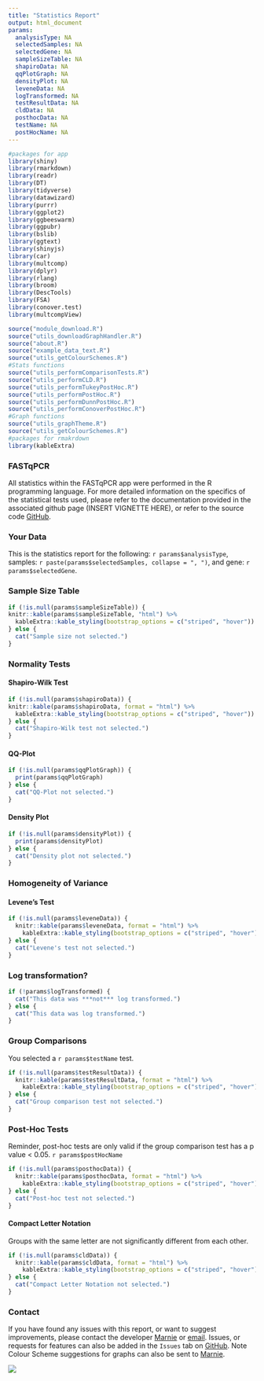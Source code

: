 ```yaml
---
title: "Statistics Report"
output: html_document
params:
  analysisType: NA
  selectedSamples: NA
  selectedGene: NA
  sampleSizeTable: NA
  shapiroData: NA
  qqPlotGraph: NA
  densityPlot: NA
  leveneData: NA
  logTransformed: NA
  testResultData: NA
  cldData: NA
  posthocData: NA
  testName: NA
  postHocName: NA
---
```

```r
#packages for app
library(shiny)
library(rmarkdown)
library(readr)
library(DT)
library(tidyverse)
library(datawizard)
library(purrr)
library(ggplot2)
library(ggbeeswarm)
library(ggpubr)
library(bslib)
library(ggtext)
library(shinyjs)
library(car) 
library(multcomp) 
library(dplyr)
library(rlang)
library(broom)
library(DescTools)
library(FSA)
library(conover.test)
library(multcompView)

source("module_download.R")
source("utils_downloadGraphHandler.R")
source("about.R")
source("example_data_text.R")
source("utils_getColourSchemes.R")
#Stats functions
source("utils_performComparisonTests.R")
source("utils_performCLD.R")
source("utils_performTukeyPostHoc.R")
source("utils_performPostHoc.R")
source("utils_performDunnPostHoc.R")
source("utils_performConoverPostHoc.R")
#Graph functions
source("utils_graphTheme.R")
source("utils_getColourSchemes.R")
#packages for rmakrdown
library(kableExtra)
```
### **FASTqPCR**

All statistics within the FASTqPCR app were performed in the R programming language. For more detailed information on the specifics of the statistical tests used, please refer to the documentation provided in the associated github page (INSERT VIGNETTE HERE), or refer to the source code [GitHub](https://github.com/MarnieMaddock/FASTqPCR).

### **Your Data**

This is the statistics report for the following: `r params$analysisType`, samples: `r paste(params$selectedSamples, collapse = ", ")`, and gene: `r params$selectedGene`.

### **Sample Size Table**
```r
if (!is.null(params$sampleSizeTable)) {
knitr::kable(params$sampleSizeTable, "html") %>% 
  kableExtra::kable_styling(bootstrap_options = c("striped", "hover"))
} else {
  cat("Sample size not selected.")
}
```


### **Normality Tests**


#### **Shapiro-Wilk Test**
```r
if (!is.null(params$shapiroData)) {
knitr::kable(params$shapiroData, format = "html") %>%
  kableExtra::kable_styling(bootstrap_options = c("striped", "hover"))
} else {
  cat("Shapiro-Wilk test not selected.")
}
```


#### **QQ-Plot**
```r
if (!is.null(params$qqPlotGraph)) {
  print(params$qqPlotGraph)
} else {
  cat("QQ-Plot not selected.")
}
```


#### **Density Plot**
```r
if (!is.null(params$densityPlot)) {
  print(params$densityPlot)
} else {
  cat("Density plot not selected.")
}
```


### **Homogeneity of Variance**

#### **Levene's Test**
```r
if (!is.null(params$leveneData)) {
  knitr::kable(params$leveneData, format = "html") %>%
    kableExtra::kable_styling(bootstrap_options = c("striped", "hover"))
} else {
  cat("Levene's test not selected.")
}
```


### **Log transformation?**

```r
if (!params$logTransformed) {
  cat("This data was ***not*** log transformed.")
} else {
  cat("This data was log transformed.")
}
```


### **Group Comparisons**
You selected a `r params$testName` test.


```r
if (!is.null(params$testResultData)) {
  knitr::kable(params$testResultData, format = "html") %>%
    kableExtra::kable_styling(bootstrap_options = c("striped", "hover"))
} else {
  cat("Group comparison test not selected.")
}
```


### **Post-Hoc Tests**
Reminder, post-hoc tests are only valid if the group comparison test has a p value < 0.05. `r params$postHocName`
```r
if (!is.null(params$posthocData)) {
  knitr::kable(params$posthocData, format = "html") %>%
    kableExtra::kable_styling(bootstrap_options = c("striped", "hover"))
} else {
  cat("Post-hoc test not selected.")
}
```


#### **Compact Letter Notation**
Groups with the same letter are not significantly different from each other.
```r
if (!is.null(params$cldData)) {
  knitr::kable(params$cldData, format = "html") %>%
    kableExtra::kable_styling(bootstrap_options = c("striped", "hover"))
} else {
  cat("Compact Letter Notation not selected.")
}
```

### **Contact**

If you have found any issues with this report, or want to suggest improvements, please contact the developer [Marnie](mailto:mlm715@uowmail.edu.au) or [email](mailto:mmaddock@uow.edu.au). Issues, or requests for features can also be added in the `Issues` tab on [GitHub](https://github.com/MarnieMaddock/FASTqPCR/issues). Note Colour Scheme suggestions for graphs can also be sent to [Marnie](mailto:mlm715@uowmail.edu.au?subject=FASTqPCR Colour Request&body=Hi, I have a colour scheme request. Here is a list of colours in order. Please use hex codes, e.g. #000000, #63b8ff:).

![](www/footer.svg)



